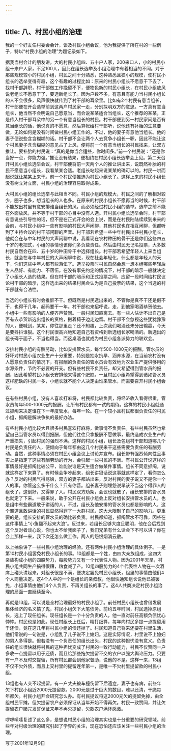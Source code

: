 ```yaml
---
---
---
```

title: 八、村民小组的治理
---



我的一个好友任村委会会计，谈及村民小组会议，他为我提供了所在村的一些例子，特以“村民小组的治理”为题记录如下。

据我当村会计的朋友讲，大的村民小组四、五十户人家，200来口人，小的村民小组十来户人家，不足100人，因此在组长选举及小组治理中有着相当的不同。对于那些规模较小的村民小组，村民之间十分熟悉，这种熟悉且狭小的规模，使村民小组长的选举变得有趣，这个有趣的过程比如：原来的村民小组长不愿意干下去了，找村干部辞职，村干部做工作挽留不下，便物色新的村民小组长，在村民小组放风说老组长不愿意干了，要选新组长了。因为户数不多，有意且有能力当村民小组长的人不会很多，风声很快就传到了村干部的耳朵里。比如有2个村民有意当组长，村干部便在开会选举前到这两户村民家一走，分别探明双方的意思。一方真有意当组长，他当然不会明说自己愿意当，而会说某某适合当组长，这个推荐的某某，正是传入村干部耳朵中的另一个有意当组长的村民。村干部便到另一村民家问是否有意当组长的话，他说真的不愿意，然后算帐给村干部听，说他还有补胎的生意要做，无论如何是没有时间做村民小组工作的。不过，他的妻子有意他当组长。他的妻子便说些含含糊糊的话。村干部不会让两个人去竞争小组长一职，因此不能让这个村民妻子含含糊糊的意见占了上风，便将前一个有意当组长的村民找来，让双方推让。要补胎的村民说：“真的是你当合适些，你时间多。”前一个村民说：“还是你当好一点，你能力强。”推让没有结果，便相约在村民小组长选举会上见。第二天召开村民小组长选举会议，村干部便将前一天两个人的推让讲出来，说既然补胎的村民不愿意当小组长，我看某某合适。老组长站起来说某某的确可以的。村民一哄而起说就让某某上来干。前一个村民便推选为村民小组长了。这样上来的村民小组长没有树立对立面，村民小组的治理容易取得成果。

大村民小组的组长选举与此相当不同。村民小组的规模大，村民之间的了解相对较少，圈子也多，想当组长的人也多。在原来的村民小组长不愿再当的时候，村干部不能放出村里有意安排谁当组长的风，而必须经过村民小组的选举。选举之前不能在外面放风，并不等于村干部的心目中没有人选。开村民小组长选举会时，村干部有意说些引导性的话，但不是在正式开会的会上说，而是在村民陆陆续续到来来的会前，与村民小组中一些有影响的村民大声闲聊，其他村民也在相互闲聊，但都听到了主持会议的村干部闲聊的声音。村干部若希望一些中年村民出任村民小组长，他就会在与中年村民的大声闲聊中说，我看现在农村种田的骨干还是你们这些四五十岁的老把式，小组的事情也该你们多负些责任。然后由村民无记名投票，大多数村民自然会在四、五十岁的种田骨干中选择组长。村干部若希望年轻人上来当组长，就会在与中年村民的大声闲聊中说，现在社会年轻化，什么都是年轻人的天下，你们这些中年人都有些落伍了。选举投票时村民自然会想一想本组哪些年轻后生人品好、有能力、不落伍。在没有事先约定的情况下，村干部的暗示一般就决定了小组长人选的结果。但在村干部的暗示和正式投票之间，应留一段时间给村民议论村干部的暗示，这样选出来的结果村民会认为是自己投票的结果，这个当选的村干部就有合法性。

当选的小组长有时会推辞不干。但既然是村民选出来的，不管你是真不干还是假不干，也得干几年，起码要干一年。村干部也来招呼说，走，到他家喝酒恭贺他去。小组中一些有影响的人便齐声赞同。一般村民知趣离去。有一些人估计不出自己是否有去恭贺新选出组长的资格，搬着椅子边走边留。村干部不会忽视这些犹犹豫豫的人，便喊到，某某，你往那里走？还不知趣，上次我们喝酒还未分出输赢，今天是要抖抖谁狠。这个村民很高兴地知道自己有资格到新选组长家喝酒的。新选出的组长碍于面子，不当也得当。而这桌酒也就成为村民小组各派势力的联欢会。

安排村民小组的有酬劳动，比如安排管水员，每年500-1000元的报酬。管水员的好坏对村民小组农业生产十分重要，特别是抽水抗旱、涵养水源，在当前农村没有人愿意负责任的情况下，有报酬的负责任的管水员会有效地为农业生产提供够用的水源条件，节约不必要的开支。但有些村民不负责任，却又希望得到管水员的报酬，因此希望村民小组长安排他来得这个肥缺。一旦村民小组希望得到诸如管水员这样肥缺的村民一多，小组长就不能个人决定由谁来管水，而需要召开村民小组会议。

在有些村民小组，没有人喜欢打麻将，村民都比较负责，将经济收入看得很重，管水员每年500-1000元的报酬，让所有村民都有一试的期待。这样的村民小组就通过抓阄来决定谁在下一年度管水，每年一轮。在一个较小且村民都很负责任的村民小组，抓阄是解决争执的最好办法。

有些村民小组比较大且很多村民喜欢打麻将，做事情不负责任。有些村民虽然也希望自己当管水员以得到报酬，但他们往往只拿报酬不愿做事，最终造成农业生产的严重损失，引起村民的强烈不满。这样的村民小组，组长及包组村干部知道哪几个村民是负责任的人，便倾向于每年都由这几个村民来干这些需要负责任的有酬劳动。当然，这种事情必须在村民小组会议上讨论并宣布。组长带有强烈倾向性且事实上是指定了这些有酬劳动的行为，会引起一些村民的不满。有村民公开说这样的事情最好是抓阄比较公平，谁能说谁是天生适合做某件事情。组长不同意抓阄，说就这样定下来算了。有时候会争吵起来，组长讲狠话说这事就这样定了，看你怎么办？反对的村民气得骂娘，双方的妻子都站出来，反对村民的妻子说又不是你一个人的事，你管这么多干什么？只有你苕。组长妻子则埋怨说早该不当这个得罪人的组长了，这倒好，又得罪了人。村民双方劝架，会议也就散了，组长安排的管水员也就定了下来。一般来说，敢于公开在村民小组会上反对组长安排管水员的人，也是组中有些霸道敢于讲话的人，不过，组长及他安排的管水员也都是影响的人，这个霸道且敢讲话的村民显然得罪了一大群村民，这大大限制了自己的影响力。更重要的是，组长安排的管水员的确比较负责。村民都知道，抓阄管水不可靠，因些在这件事情上“小鱼翻不起来大浪”。反过来，若组长足够大度且聪明，他在会后找到这个反对者谈心说，你也太不给我面子了，我们兄弟有什么话会下不可以讲？你在会上那样一来，我下次还怎么做工作。两人的怨恨烟消云散。

以上抽象讲了一些村民小组治理的经验。还有两件村民小组治理的具体例子。一是第10村民小组罢免村民小组长的事。10组都是一个姓，由四大亲族组成，这四大亲族构成小组的四股势力，每股势力又有一个代表性人物。因为2001年天旱，村民小组共同生产搞得很糟，粮食减了产。10组四股势力的4个代表性人物在一次酒席上碰头讲起来，对组长很是不满，便决定罢免村民小组长，组里的事情由他们4个人商量决定。这4个人中的一个是组长的亲叔叔，他很快通知组长说他已被罢免，小组事情由他们4个人负责，不再关组长的事了。这4人共商决定村民小组治理的局面一直延续至今。

再就是13组，可以说是全村治理最好的村民小组了。前任村民小组长也曾借发展集体经济的名义搞了鬼，村民小组欠下大笔债务。前约五年时间，村民选掉原组长，选上了现任组长。现任组长是一个十分负责的人，他一直对前任高额负债忧心忡忡。村民也是如此。现任村组长上任后，精打细算，每年向村民多提一点提留用于还债，竟在这几年将村民小组的债还掉了。村民知道自己将来还要在村里生活，他们常说的一句说是，小组乱了儿子说不上媳妇。这是实际情况，村里说不上媳妇的男人多得是。但若没有一个负责任的组长出头，村民的这种担忧没有意义。负责任的组长很快就将村民的这种担忧变成了村民的一致行动能力，村民不仅赞同一户多收一点提留以用于还债，而且给那些拖欠提留不交的农户以强大舆论压力。只要有一户不及时交提留，所有村民都会到他家督助，说他的不是。这样一来，13组不仅不欠外债，而且上交村里的提留连年第一，是唯一不欠村里提留款的村民小组。

13组也有人交不起提留。有一户丈夫被车撞伤留下后遗症，妻子也有病，前些年欠下村民小组近2000元提留款。2000元是过于巨大的数目，难以还清，干脆每年都欠。村民小组开会研究怎么办。有村民提议将这2000元欠的提留免掉，由全组村民平摊，但欠提留农户必须保证从当年开始不得再欠。村民一致赞同，并让欠提留农户赌咒发誓保证来年不再欠提留，欠款农户满怀感激。

啰啰嗦嗦复述了这么多，是想说村民小组的治理其实也是十分重要的研究领域。前些年对村级治理的研究引起了学界的关注，现在恐怕还应该关注一些村民小组的治理。

写于2001年12月9日